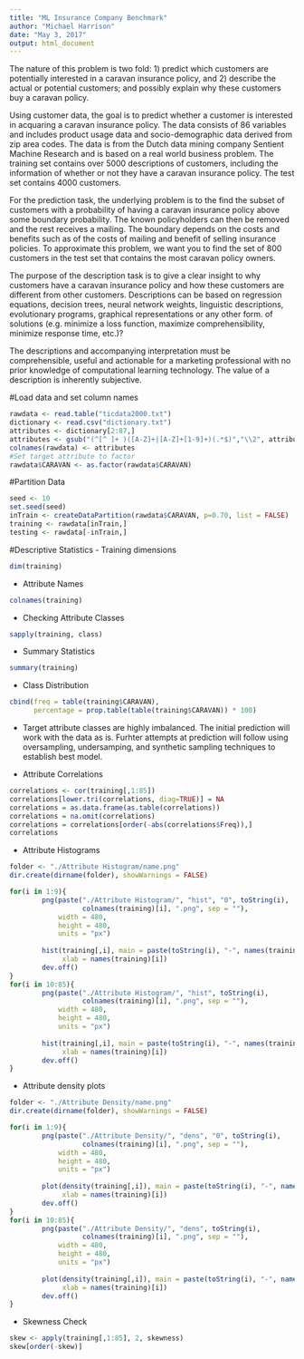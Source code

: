 ```yaml
---
title: "ML Insurance Company Benchmark"
author: "Michael Harrison"
date: "May 3, 2017"
output: html_document
---
```


The nature of this problem is two fold: 
        1) predict which customers are potentially interested in a caravan insurance policy, and 
        2) describe the actual or potential customers; and possibly explain why these customers buy a caravan policy.

Using customer data, the goal is to predict whether a customer is interested in acquaring a caravan insurance policy. The data consists of 86 variables and includes product usage data and socio-demographic data derived from zip area codes. The data is from the Dutch data mining company Sentient Machine Research and is based on a real world business problem. The training set contains over 5000 descriptions of customers, including the information of whether or not they have a caravan insurance policy. The test set contains 4000 customers.

For the prediction task, the underlying problem is to the find the subset of customers with a probability of having a caravan insurance policy above some boundary probability. The known policyholders can then be removed and the rest receives a mailing. The boundary depends on the costs and benefits such as of the costs of mailing and benefit of selling insurance policies. To approximate this problem, we want you to find the set of 800 customers in the test set that contains the most caravan policy owners.

The purpose of the description task is to give a clear insight to why customers have a caravan insurance policy and how these customers are different from other customers. Descriptions can be based on regression equations, decision trees, neural network weights, linguistic descriptions, evolutionary programs, graphical representations or any other form. of solutions (e.g. minimize a loss function, maximize comprehensibility, minimize response time, etc.)?

The descriptions and accompanying interpretation must be comprehensible, useful and actionable for a marketing professional with no prior knowledge of computational learning technology. The value of a description is inherently subjective.

#Load data and set column names
```r
rawdata <- read.table("ticdata2000.txt")
dictionary <- read.csv("dictionary.txt")
attributes <- dictionary[2:87,]
attributes <- gsub("(^[^ ]+ )([A-Z]+|[A-Z]+[1-9]+)(.*$)","\\2", attributes)
colnames(rawdata) <- attributes
#Set target attribute to factor
rawdata$CARAVAN <- as.factor(rawdata$CARAVAN)
```

#Partition Data
```r
seed <- 10
set.seed(seed)
inTrain <- createDataPartition(rawdata$CARAVAN, p=0.70, list = FALSE)
training <- rawdata[inTrain,]
testing <- rawdata[-inTrain,]
```

#Descriptive Statistics
- Training dimensions
```r
dim(training)
```
- Attribute Names
```r
colnames(training)
```
- Checking Attribute Classes
```r
sapply(training, class)
```

- Summary Statistics
```r
summary(training)
```
- Class Distribution
```r
cbind(freq = table(training$CARAVAN), 
      percentage = prop.table(table(training$CARAVAN)) * 100)
```     
- Target attribute classes are highly imbalanced. The initial prediction will work with the data as is. Furhter attempts at prediction will follow using oversampling, undersamping, and synthetic sampling techniques to establish best model.

- Attribute Correlations
```r
correlations <- cor(training[,1:85])
correlations[lower.tri(correlations, diag=TRUE)] = NA
correlations = as.data.frame(as.table(correlations))
correlations = na.omit(correlations)
correlations = correlations[order(-abs(correlations$Freq)),]
correlations
```



- Attribute Histograms
```r
folder <- "./Attribute Histogram/name.png"
dir.create(dirname(folder), showWarnings = FALSE)

for(i in 1:9){
        png(paste("./Attribute Histogram/", "hist", "0", toString(i),
                  colnames(training)[i], ".png", sep = ""),
            width = 480,
            height = 480,
            units = "px")
        
        hist(training[,i], main = paste(toString(i), "-", names(training)[i]),
             xlab = names(training)[i])
        dev.off()
}
for(i in 10:85){
        png(paste("./Attribute Histogram/", "hist", toString(i),
                  colnames(training)[i], ".png", sep = ""),
            width = 480,
            height = 480,
            units = "px")
        
        hist(training[,i], main = paste(toString(i), "-", names(training)[i]),
             xlab = names(training)[i])
        dev.off()
}
```

- Attribute density plots

```r
folder <- "./Attribute Density/name.png"
dir.create(dirname(folder), showWarnings = FALSE)

for(i in 1:9){
        png(paste("./Attribute Density/", "dens", "0", toString(i),
                  colnames(training)[i], ".png", sep = ""),
            width = 480,
            height = 480,
            units = "px")
        
        plot(density(training[,i]), main = paste(toString(i), "-", names(training)[i]), 
             xlab = names(training)[i])
        dev.off()
}
for(i in 10:85){
        png(paste("./Attribute Density/", "dens", toString(i),
                  colnames(training)[i], ".png", sep = ""),
            width = 480,
            height = 480,
            units = "px")
        
        plot(density(training[,i]), main = paste(toString(i), "-", names(training)[i]), 
             xlab = names(training)[i])
        dev.off()
}
```


- Skewness Check
```r
skew <- apply(training[,1:85], 2, skewness)
skew[order(-skew)]
```
